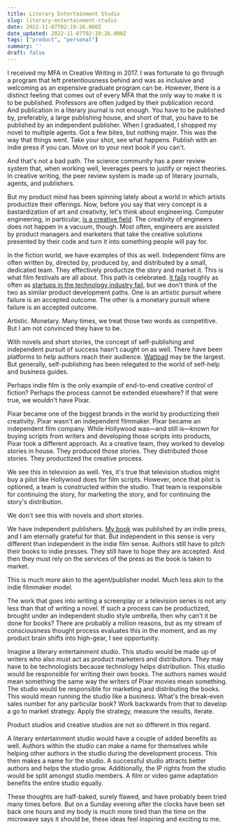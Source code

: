 ```yaml
---
title: Literary Entertainment Studio
slug: literary-entertainment-studio
date: 2022-11-07T02:19:26.000Z
date_updated: 2022-11-07T02:19:26.000Z
tags: ["product", "personal"]
summary: ''
draft: false
---
```


I received my MFA in Creative Writing in 2017. I was fortunate to go through a program that left pretentiousness behind and was as inclusive and welcoming as an expensive graduate program can be. However, there is a distinct feeling that comes out of every MFA that the only way to make it is to be published. Professors are often judged by their publication record. And publication in a literary journal is not enough. You have to be published by, preferably, a large publishing house, and short of that, you have to be published by an independent publisher. When I graduated, I shopped my novel to multiple agents. Got a few bites, but nothing major. This was the way that things went. Take your shot, see what happens. Publish with an indie press if you can. Move on to your next book if you can't. 

And that's not a bad path. The science community has a peer review system that, when working well, leverages peers to justify or reject theories. In creative writing, the peer review system is made up of literary journals, agents, and publishers. 

But my product mind has been spinning lately about a world in which artists productize their offerings. Now, before you say that very concept is a bastardization of art and creativity, let's think about engineering. Computer engineering, in particular, [is a creative field](https://www.computer.org/publications/tech-news/trends/How-Computer-Engineering-Helps-You-Think-Creatively). The creativity of engineers does not happen in a vacuum, though. Most often, engineers are assisted by product managers and marketers that take the creative solutions presented by their code and turn it into something people will pay for.  

In the fiction world, we have examples of this as well. Independent films are often written by, directed by, produced by, and distributed by a small, dedicated team. They effectively productize the story and market it. This is what film festivals are all about. This path is celebrated. [It fails](https://noamkroll.com/the-paradox-of-making-a-profitable-indie-film/#:~:text=Statistically%20speaking%2C%20the%20picture%20is,film%20is%20practically%20unheard%20of.) roughly as often as [startups in the technology industry fail](https://www.failory.com/blog/startup-failure-rate), but we don't think of the two as similar product development paths. One is an artistic pursuit where failure is an accepted outcome. The other is a monetary pursuit where failure is an accepted outcome. 

Artistic. Monetary. Many times, we treat those two words as competitive. But I am not convinced they have to be. 

With novels and short stories, the concept of self-publishing and independent pursuit of success hasn't caught on as well. There have been platforms to help authors reach their audience. [Wattpad](https://www.wattpad.com/) may be the largest. But generally, self-publishing has been relegated to the world of self-help and business guides. 

Perhaps indie film is the only example of end-to-end creative control of fiction? Perhaps the process cannot be extended elsewhere? If that were true, we wouldn't have Pixar. 

Pixar became one of the biggest brands in the world by productizing their creativity. Pixar wasn't an independent filmmaker. Pixar became an independent film company. While Hollywood was—and still is—known for buying scripts from writers and developing those scripts into products, Pixar took a different approach. As a creative team, they worked to develop stories in house. They produced those stories. They distributed those stories. They productized the creative process. 

We see this in television as well. Yes, it's true that television studios might buy a pilot like Hollywood does for film scripts. However, once that pilot is optioned, a team is constructed within the studio. That team is responsible for continuing the story, for marketing the story, and for continuing the story's distribution. 

We don't see this with novels and short stories. 

We have independent publishers. [My book](https://bookshop.org/p/books/leaving-arizona-justin-hunter/14825776?ean=9781952050022) was published by an indie press, and I am eternally grateful for that. But independent in this sense is very different than independent in the indie film sense. Authors still have to pitch their books to indie presses. They still have to hope they are accepted. And then they must rely on the services of the press as the book is taken to market. 

This is much more akin to the agent/publisher model. Much less akin to the indie filmmaker model. 

The work that goes into writing a screenplay or a television series is not any less than that of writing a novel. If such a process can be productized, brought under an independent studio style umbrella, then why can't it be done for books? There are probably a million reasons, but as my stream of consciousness thought process evaluates this in the moment, and as my product brain shifts into high-gear, I see opportunity. 

Imagine a literary entertainment studio. This studio would be made up of writers who also must act as product marketers and distributors. They may have to be technologists because technology helps distribution. This studio would be responsible for writing their own books. The authors names would mean something the same way the writers of Pixar movies mean something. The studio would be responsible for marketing and distributing the books. This would mean running the studio like a business. What's the break-even sales number for any particular book? Work backwards from that to develop a go to market strategy. Apply the strategy, measure the results, iterate. 

Product studios and creative studios are not so different in this regard. 

A literary entertainment studio would have a couple of added benefits as well. Authors within the studio can make a name for themselves while helping other authors in the studio during the development process. This then makes a name for the studio. A successful studio attracts better authors and helps the studio grow. Additionally, the IP rights from the studio would be split amongst studio members. A film or video game adaptation benefits the entire studio equally. 

These thoughts are half-baked, surely flawed, and have probably been tried many times before. But on a Sunday evening after the clocks have been set back one hours and my body is much more tired than the time on the microwave says it should be, these ideas feel inspiring and exciting to me. 
